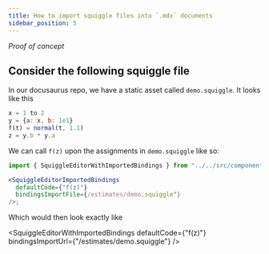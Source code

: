 ```yaml
---
title: How to import squiggle files into `.mdx` documents
sidebar_position: 5
---
```



_Proof of concept_

## Consider the following squiggle file

In our docusaurus repo, we have a static asset called `demo.squiggle`. It looks like this

```js
x = 1 to 2
y = {a: x, b: 1e1}
f(t) = normal(t, 1.1)
z = y.b * y.a
```

We can call `f(z)` upon the assignments in `demo.squiggle` like so:

```jsx
import { SquiggleEditorWithImportedBindings } from "../../src/components/SquiggleEditor";

<SquiggleEditorImportedBindings
  defaultCode={"f(z)"}
  bindingsImportFile={/estimates/demo.squiggle"}
/>;
```

Which would then look exactly like

<SquiggleEditorWithImportedBindings
  defaultCode={"f(z)"}
  bindingsImportUrl={"/estimates/demo.squiggle"}
/>
